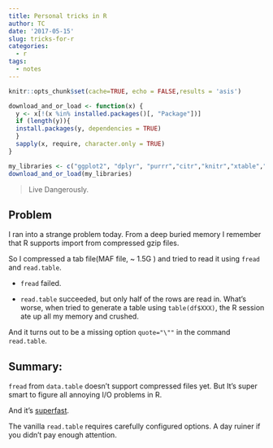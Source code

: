 ```yaml
---
title: Personal tricks in R
author: TC
date: '2017-05-15'
slug: tricks-for-r
categories:
  - r
tags:
  - notes
---
```


```r
knitr::opts_chunk$set(cache=TRUE, echo = FALSE,results = 'asis')

download_and_or_load <- function(x) {
  y <- x[!(x %in% installed.packages()[, "Package"])]
  if (length(y)){
  install.packages(y, dependencies = TRUE)
  }
  sapply(x, require, character.only = TRUE)
}

my_libraries <- c("ggplot2", "dplyr", "purrr","citr","knitr","xtable","pander")
download_and_or_load(my_libraries)

```


> Live Dangerously.

## Problem

I ran into a strange problem today. From a deep buried memory I remember that R supports import from compressed gzip files. 

So I compressed a tab file(MAF file, ~ 1.5G ) and tried to read it using `fread` and `read.table`.

- `fread` failed.

- `read.table` succeeded, but only half of the rows are read in.
What's worse, when tried to generate a table using `table(df$XXX)`, the R session ate up all my memory and crushed.

And it turns out to be a missing option ` quote="\""` in the command `read.table`. 


## Summary:
`fread` from `data.table` doesn't support compressed files yet. But It's super smart to figure all annoying I/O problems in R.

And it's [superfast](http://stackoverflow.com/questions/1727772/quickly-reading-very-large-tables-as-dataframes-in-r).

The vanilla `read.table` requires carefully configured options. A day ruiner if you didn't pay enough attention.

